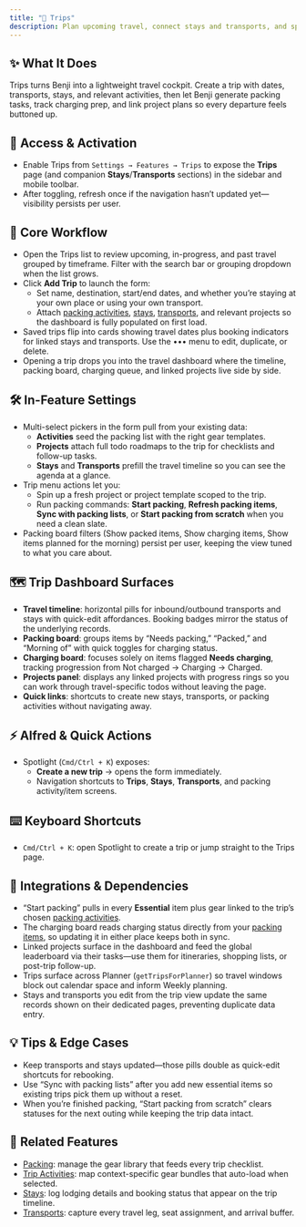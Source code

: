 ```yaml
---
title: "🧳 Trips"
description: Plan upcoming travel, connect stays and transports, and spin up packing checklists in a single view
---
```


## ✨ What It Does

Trips turns Benji into a lightweight travel cockpit. Create a trip with dates, transports, stays, and relevant activities, then let Benji generate packing tasks, track charging prep, and link project plans so every departure feels buttoned up.

## 🚪 Access & Activation

- Enable Trips from `Settings → Features → Trips` to expose the **Trips** page (and companion **Stays**/**Transports** sections) in the sidebar and mobile toolbar.
- After toggling, refresh once if the navigation hasn’t updated yet—visibility persists per user.

## 🧭 Core Workflow

- Open the Trips list to review upcoming, in-progress, and past travel grouped by timeframe. Filter with the search bar or grouping dropdown when the list grows.
- Click **Add Trip** to launch the form:
  - Set name, destination, start/end dates, and whether you’re staying at your own place or using your own transport.
  - Attach [packing activities](../packing/activities), [stays](../packing/stays), [transports](../packing/transports), and relevant projects so the dashboard is fully populated on first load.
- Saved trips flip into cards showing travel dates plus booking indicators for linked stays and transports. Use the ••• menu to edit, duplicate, or delete.
- Opening a trip drops you into the travel dashboard where the timeline, packing board, charging queue, and linked projects live side by side.

## 🛠️ In-Feature Settings

- Multi-select pickers in the form pull from your existing data:
  - **Activities** seed the packing list with the right gear templates.
  - **Projects** attach full todo roadmaps to the trip for checklists and follow-up tasks.
  - **Stays** and **Transports** prefill the travel timeline so you can see the agenda at a glance.
- Trip menu actions let you:
  - Spin up a fresh project or project template scoped to the trip.
  - Run packing commands: **Start packing**, **Refresh packing items**, **Sync with packing lists**, or **Start packing from scratch** when you need a clean slate.
- Packing board filters (Show packed items, Show charging items, Show items planned for the morning) persist per user, keeping the view tuned to what you care about.

## 🗺️ Trip Dashboard Surfaces

- **Travel timeline**: horizontal pills for inbound/outbound transports and stays with quick-edit affordances. Booking badges mirror the status of the underlying records.
- **Packing board**: groups items by “Needs packing,” “Packed,” and “Morning of” with quick toggles for charging status.
- **Charging board**: focuses solely on items flagged **Needs charging**, tracking progression from Not charged → Charging → Charged.
- **Projects panel**: displays any linked projects with progress rings so you can work through travel-specific todos without leaving the page.
- **Quick links**: shortcuts to create new stays, transports, or packing activities without navigating away.

## ⚡ Alfred & Quick Actions

- Spotlight (`Cmd/Ctrl + K`) exposes:
  - **Create a new trip** → opens the form immediately.
  - Navigation shortcuts to **Trips**, **Stays**, **Transports**, and packing activity/item screens.

## ⌨️ Keyboard Shortcuts

- `Cmd/Ctrl + K`: open Spotlight to create a trip or jump straight to the Trips page.

## 🔗 Integrations & Dependencies

- “Start packing” pulls in every **Essential** item plus gear linked to the trip’s chosen [packing activities](../packing/activities).
- The charging board reads charging status directly from your [packing items](../packing), so updating it in either place keeps both in sync.
- Linked projects surface in the dashboard and feed the global leaderboard via their tasks—use them for itineraries, shopping lists, or post-trip follow-up.
- Trips surface across Planner (`getTripsForPlanner`) so travel windows block out calendar space and inform Weekly planning.
- Stays and transports you edit from the trip view update the same records shown on their dedicated pages, preventing duplicate data entry.

## 💡 Tips & Edge Cases

- Keep transports and stays updated—those pills double as quick-edit shortcuts for rebooking.
- Use “Sync with packing lists” after you add new essential items so existing trips pick them up without a reset.
- When you’re finished packing, “Start packing from scratch” clears statuses for the next outing while keeping the trip data intact.

## 🤝 Related Features

- [Packing](../packing): manage the gear library that feeds every trip checklist.
- [Trip Activities](../packing/activities): map context-specific gear bundles that auto-load when selected.
- [Stays](../packing/stays): log lodging details and booking status that appear on the trip timeline.
- [Transports](../packing/transports): capture every travel leg, seat assignment, and arrival buffer.
